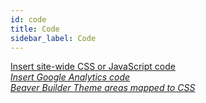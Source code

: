 ```yaml
---
id: code
title: Code
sidebar_label: Code
---
```


<a className="jump-to" href="/next/bb-theme/code/insert-site-wide-css-or-javascript-code" aria-label="Insert site-wide CSS or JavaScript code">
  <div className="jump-to--main">
    Insert site-wide CSS or JavaScript code
  </div>
  <div className="jump-to--icon">
    <i className="fas fa-chevron-right" />
  </div>
</a>

<a className="jump-to" href="/next/bb-theme/code/insert-google-analytics-code" aria-label="Insert Google Analytics code">
  <div className="jump-to--main">
    Insert Google Analytics code
  </div>
  <div className="jump-to--icon">
    <i className="fas fa-chevron-right" />
  </div>
</a>

<a className="jump-to" href="/next/bb-theme/code/beaver-builder-theme-customizer-settings-mapped-to-css" aria-label="Beaver Builder Theme areas mapped to CSS">
  <div className="jump-to--main">
    Beaver Builder Theme areas mapped to CSS
  </div>
  <div className="jump-to--icon">
    <i className="fas fa-chevron-right" />
  </div>
</a>
